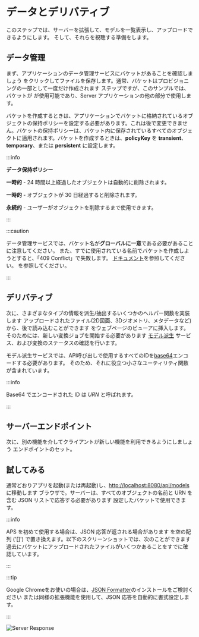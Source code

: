 


# データとデリバティブ

このステップでは、サーバーを拡張して、モデルを一覧表示し、アップロードできるようにします。
そして、それらを視聴する準備をします。

## データ管理

まず、アプリケーションのデータ管理サービスにバケットがあることを確認しましょう
をクリックしてファイルを保存します。通常、バケットはプロビジョニングの一部として一度だけ作成されます
ステップですが、このサンプルでは、バケットが
が使用可能であり、Server アプリケーションの他の部分で使用します。

バケットを作成するときは、アプリケーションでバケットに格納されているオブジェクトの保持ポリシーを設定する必要があります。これは後で変更できません。バケットの保持ポリシーは、バケット内に保存されているすべてのオブジェクトに適用されます。バケットを作成するときは、**policyKey** を **transient**、**temporary**、または **persistent** に設定します。



:::info

**データ保持ポリシー**

**一時的** - 24 時間以上経過したオブジェクトは自動的に削除されます。

**一時的** - オブジェクトが 30 日経過すると削除されます。

**永続的** - ユーザーがオブジェクトを削除するまで使用できます。


:::



<EnvTabs NodeJsVsCode={NodeJsVsCodeData} DotNetVsCode={DotNetData} DotNetVs2022={DotNetData} />



:::caution

データ管理サービスでは、バケット名が**グローバルに一意**である必要があることに注意してください。
また、すでに使用されている名前でバケットを作成しようとすると、「409 Conflict」で失敗します。
[ドキュメント](https://aps.autodesk.com/en/docs/data/v2/reference/http/buckets-POST)を参照してください。
を参照してください。


:::



## デリバティブ

次に、さまざまなタイプの情報を派生/抽出するいくつかのヘルパー関数を実装します
アップロードされたファイル(2D図面、3Dジオメトリ、メタデータなど)から、後で読み込むことができます
をウェブページのビューアに挿入します。そのためには、新しい変換ジョブを開始する必要があります
[モデル派生](https://aps.autodesk.com/en/docs/model-derivative/v2/developers_guide/overview)
サービス、および変換のステータスの確認を行います。

モデル派生サービスでは、API呼び出しで使用するすべてのIDを[base64](https://wikipedia.org/wiki/Base64)エンコードする必要があります。
そのため、それに役立つ小さなユーティリティ関数が含まれています。



:::info

Base64 でエンコードされた ID は _URN_ と呼ばれます。


:::



<EnvTabs NodeJsVsCode={NodeJsVsCodeDerivatives} DotNetVsCode={DotNetDerivatives} DotNetVs2022={DotNetDerivatives} />

## サーバーエンドポイント

次に、別の機能を介してクライアントが新しい機能を利用できるようにしましょう
エンドポイントのセット。

<EnvTabs NodeJsVsCode={NodeJsVsCodeEndpoints} DotNetVsCode={DotNetEndpoints} DotNetVs2022={DotNetEndpoints} />

## 試してみる

通常どおりアプリを起動(または再起動)し、[http://localhost:8080/api/models](http://localhost:8080/api/models)に移動します
ブラウザで。サーバーは、すべてのオブジェクトの名前と URN を含む JSON リストで応答する必要があります
設定したバケットで使用できます。



:::info

APS を初めて使用する場合は、JSON 応答が返される場合があります
を空の配列 ('[]') で置き換えます。以下のスクリーンショットでは、次のことができます
過去にバケットにアップロードされたファイルがいくつかあることをすでに確認しています。


:::





:::tip

Google Chromeをお使いの場合は、[JSON Formatter](https://chrome.google.com/webstore/detail/json-formatter/bcjindcccaagfpapjjmafapmmgkkhgoa?hl=en)のインストールをご検討ください
または同様の拡張機能を使用して、JSON 応答を自動的に書式設定します。


:::



![Server Response](./_shared/data-response.webp)
